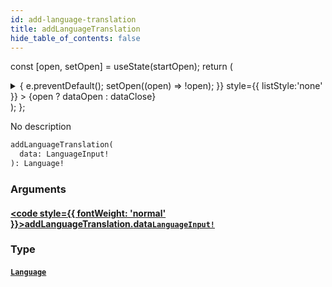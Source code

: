 ```yaml
---
id: add-language-translation
title: addLanguageTranslation
hide_table_of_contents: false
---
```






const [open, setOpen] = useState(startOpen);
return (
<details {...(open ? { open: true } : {})} className="details" style={{ border:'none', boxShadow:'none', background:'var(--ifm-background-color)' }}>
<summary
onClick={(e) => {
e.preventDefault();
setOpen((open) => !open);
}}
style={{ listStyle:'none' }} >
{open ? dataOpen : dataClose}
</summary>
{open && children}
</details>
);
};

No description

```graphql
addLanguageTranslation(
  data: LanguageInput!
): Language!
```

### Arguments

#### [<code style={{ fontWeight: 'normal' }}>addLanguageTranslation.<b>data</b></code>](#)<Bullet />[`LanguageInput!`](../../../docs/schema/inputs/language-input) <Badge class="secondary" text="non-null"/> <Badge class="secondary" text="input"/>

>

### Type

#### [`Language`](../../../docs/schema/objects/language) <Badge class="secondary" text="object"/>

>
